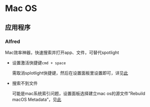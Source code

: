 # Mac OS

## 应用程序

### Alfred

Mac效率神器，快速搜索并打开app、文件，可替代spotlight

- 设置激活快捷键`cmd + space`

  需取消splotlight快捷键，然后在设置面板里设置即可，详见[此](https://www.alfredapp.com/help/troubleshooting/cmd-space/)

- 搜索不到文件
  
  可能是mac系统索引问题，设置面板选择建立mac os的源文件"Rebuild macOS Metadata"，见[此](https://www.alfredapp.com/help/troubleshooting/indexing/)
